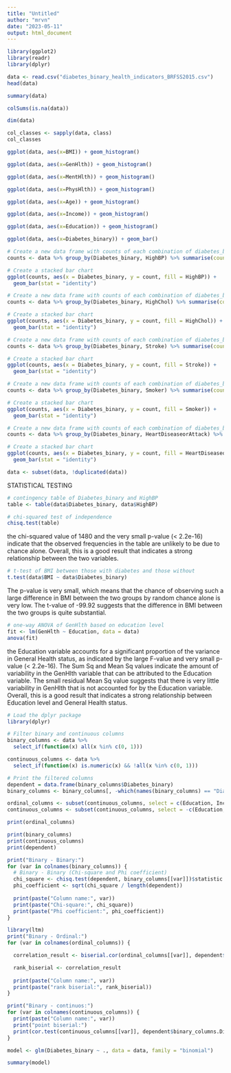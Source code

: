 ---
title: "Untitled"
author: "mrvn"
date: "2023-05-11"
output: html_document
---

```{r}
library(ggplot2)
library(readr)
library(dplyr)
```

```{r}
data <- read.csv("diabetes_binary_health_indicators_BRFSS2015.csv")
head(data)
```

```{r}
summary(data)
```

```{r}
colSums(is.na(data))
```

```{r}
dim(data)
```

```{r}
col_classes <- sapply(data, class)
col_classes
```

```{r}
ggplot(data, aes(x=BMI)) + geom_histogram()
```

```{r}
ggplot(data, aes(x=GenHlth)) + geom_histogram()
```
```{r}
ggplot(data, aes(x=MentHlth)) + geom_histogram()
```
```{r}
ggplot(data, aes(x=PhysHlth)) + geom_histogram()
```
```{r}
ggplot(data, aes(x=Age)) + geom_histogram()
```
```{r}
ggplot(data, aes(x=Income)) + geom_histogram()
```
```{r}
ggplot(data, aes(x=Education)) + geom_histogram()
```
```{r}
ggplot(data, aes(x=Diabetes_binary)) + geom_bar()
```
```{r}
# Create a new data frame with counts of each combination of diabetes_binary and highBP
counts <- data %>% group_by(Diabetes_binary, HighBP) %>% summarise(count = n())

# Create a stacked bar chart
ggplot(counts, aes(x = Diabetes_binary, y = count, fill = HighBP)) +
  geom_bar(stat = "identity")
```

```{r}
# Create a new data frame with counts of each combination of diabetes_binary and highChol
counts <- data %>% group_by(Diabetes_binary, HighChol) %>% summarise(count = n())

# Create a stacked bar chart
ggplot(counts, aes(x = Diabetes_binary, y = count, fill = HighChol)) +
  geom_bar(stat = "identity")
```

```{r}
# Create a new data frame with counts of each combination of diabetes_binary and Stroke
counts <- data %>% group_by(Diabetes_binary, Stroke) %>% summarise(count = n())

# Create a stacked bar chart
ggplot(counts, aes(x = Diabetes_binary, y = count, fill = Stroke)) +
  geom_bar(stat = "identity")
```

```{r}
# Create a new data frame with counts of each combination of diabetes_binary and Smoker
counts <- data %>% group_by(Diabetes_binary, Smoker) %>% summarise(count = n())

# Create a stacked bar chart
ggplot(counts, aes(x = Diabetes_binary, y = count, fill = Smoker)) +
  geom_bar(stat = "identity")
```

```{r}
# Create a new data frame with counts of each combination of diabetes_binary and HeartDiseaseorAttack
counts <- data %>% group_by(Diabetes_binary, HeartDiseaseorAttack) %>% summarise(count = n())

# Create a stacked bar chart
ggplot(counts, aes(x = Diabetes_binary, y = count, fill = HeartDiseaseorAttack)) +
  geom_bar(stat = "identity")
```

```{r}
data <- subset(data, !duplicated(data))
```

STATISTICAL TESTING
```{r}
# contingency table of Diabetes_binary and HighBP
table <- table(data$Diabetes_binary, data$HighBP)

# chi-squared test of independence
chisq.test(table)

```
the chi-squared value of 1480 and the very small p-value (< 2.2e-16) indicate that the observed frequencies in the table are unlikely to be due to chance alone. 
Overall, this is a good result that indicates a strong relationship between the two variables.
```{r}
# t-test of BMI between those with diabetes and those without
t.test(data$BMI ~ data$Diabetes_binary)
```
The p-value is very small, which means that the chance of observing such a large difference in BMI between the two groups by random chance alone is very low. The t-value of -99.92 suggests that the difference in BMI between the two groups is quite substantial.
```{r}
# one-way ANOVA of GenHlth based on education level
fit <- lm(GenHlth ~ Education, data = data)
anova(fit)
```
the Education variable accounts for a significant proportion of the variance in General Health status, as indicated by the large F-value and very small p-value (< 2.2e-16). The Sum Sq and Mean Sq values indicate the amount of variability in the GenHlth variable that can be attributed to the Education variable. The small residual Mean Sq value suggests that there is very little variability in GenHlth that is not accounted for by the Education variable. Overall, this is a good result that indicates a strong relationship between Education level and General Health status.

```{r}

# Load the dplyr package
library(dplyr)

# Filter binary and continuous columns
binary_columns <- data %>%
  select_if(function(x) all(x %in% c(0, 1)))

continuous_columns <- data %>%
  select_if(function(x) is.numeric(x) && !all(x %in% c(0, 1)))

# Print the filtered columns
dependent = data.frame(binary_columns$Diabetes_binary)
binary_columns <- binary_columns[, -which(names(binary_columns) == "Diabetes_binary")]

ordinal_columns <- subset(continuous_columns, select = c(Education, Income, Age))
continuous_columns <- subset(continuous_columns, select = -c(Education, Income, Age))

print(ordinal_columns)

print(binary_columns)
print(continuous_columns)
print(dependent)

```

```{r}

print("Binary - Binary:")
for (var in colnames(binary_columns)) {
  # Binary - Binary (Chi-square and Phi coefficient)
  chi_square <- chisq.test(dependent, binary_columns[[var]])$statistic
  phi_coefficient <- sqrt(chi_square / length(dependent))
  
  print(paste("Column name:", var))
  print(paste("Chi-square:", chi_square))
  print(paste("Phi coefficient:", phi_coefficient))
}

```


```{r}
library(ltm)
print("Binary - Ordinal:")
for (var in colnames(ordinal_columns)) {

  correlation_result <- biserial.cor(ordinal_columns[[var]], dependent$binary_columns.Diabetes_binary)

  rank_biserial <- correlation_result
  
  print(paste("Column name:", var))
  print(paste("rank biserial:", rank_biserial))
}
```

```{r}
print("Binary - continuos:")
for (var in colnames(continuous_columns)) {
  print(paste("Column name:", var))
  print("point biserial:")
  print(cor.test(continuous_columns[[var]], dependent$binary_columns.Diabetes_binary))
}
```



```{r}
model <- glm(Diabetes_binary ~ ., data = data, family = "binomial")
```

```{r}
summary(model)
```
